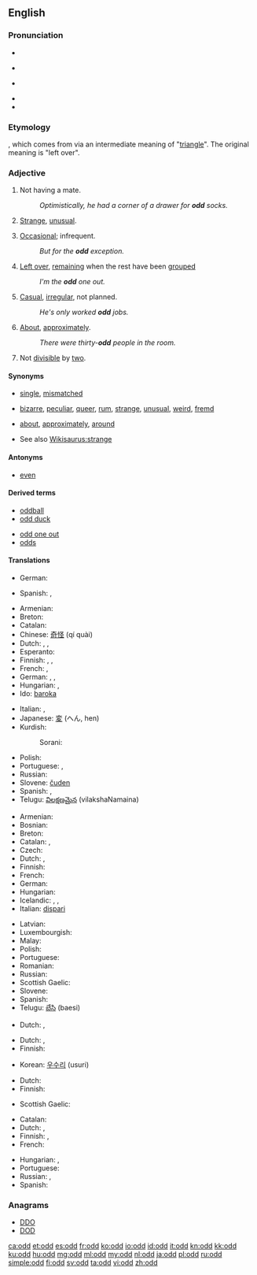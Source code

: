{{also|odds|Odd}}
==English==

===Pronunciation===
* {{enPR|ŏd}}
* {{a|UK}} {{IPA|/ɒd/}} {{X-SAMPA|/Qd/}}
* {{a|US}} {{IPA|/ɑd/}} {{X-SAMPA|/Ad/}}
* {{audio|en-us-odd.ogg|Audio (US)}}
* {{rhymes|ɒd}}

===Etymology===
{{etyl|non}} {{term|oddi||third or additional number|lang=non}}, which comes from {{term|oddr||point of a weapon|lang=non}} via an intermediate meaning of "[[triangle]]". The original meaning is "left over".

===Adjective===
{{en-adj|-|er}}

# {{not comparable}} Not having a mate.
#: ''Optimistically, he had a corner of a drawer for '''odd''' socks.''
# [[strange|Strange]], [[unusual]].
# {{not comparable}} [[occasional|Occasional]]; infrequent.
#: ''But for the '''odd''' exception.''
# {{not comparable}} [[left over|Left over]], [[remain]]ing when the rest have been [[grouped]]
#: ''I'm the '''odd''' one out.''
# {{not comparable}} [[casual|Casual]], [[irregular]], not planned.
#: ''He's only worked '''odd''' jobs.''
# {{not comparable|in combination with a number|not comparable}} [[about|About]], [[approximately]].
#: ''There were thirty-'''odd''' people in the room.''
# {{not comparable}} Not [[divisible]] by [[two]].

====Synonyms====
* {{sense|not having a mate}} [[single]], [[mismatched]]
* {{sense|strange}} [[bizarre]], [[peculiar]], [[queer]], [[rum]], [[strange]], [[unusual]], [[weird]], [[fremd]]
* {{sense|about}} [[about]], [[approximately]], [[around]]
* See also [[Wikisaurus:strange]]

====Antonyms====
* {{sense|not divisible by two}} [[even]]

====Derived terms====
{{rel-top|Terms derived from ''odd''}}
* [[oddball]]
* [[odd duck]]
{{rel-mid}}
* [[odd one out]]
* [[odds]]
{{rel-bottom}}

====Translations====
{{trans-top|not having a mate}}
* German: {{t|de|einzeln}}
{{trans-mid}}
* Spanish: {{t|es|guacho}}, {{t|es|desparejado}}
{{trans-bottom}}

{{trans-top|strange}}
* Armenian: {{t-|hy|տարօրինակ|tr=taròrinak}}
* Breton: {{t|br|Iskis|xs=Breton}}
* Catalan: {{t+|ca|estrany|m}}
* Chinese: [[奇怪]] (qí quài)
* Dutch: {{t+|nl|vreemd}}, {{t+|nl|merkwaardig}}, {{t+|nl|raar}}
* Esperanto: {{t-|eo|stranga|xs=Esperanto}}
* Finnish: {{t+|fi|outo}}, {{t+|fi|kummallinen}}, {{t+|fi|omituinen}}
* French: {{t+|fr|bizarre}}, {{t+|fr|étrange}}
* German: {{t+|de|seltsam}}, {{t+|de|merkwürdig}}, {{t+|de|komisch}}
* Hungarian: {{t+|hu|furcsa}},  {{t+|hu|fura}}
* Ido: [[baroka]]
{{trans-mid}}
* Italian: {{t+|it|strano}}, {{t+|it|strambo}}
* Japanese: [[変]] (へん, hen)
* Kurdish:
*: Sorani: {{t|ku|سه‌یر|tr=sair|sc=ku-Arab}}
* Polish: {{t+|pl|dziwny}}
* Portuguese: {{t+|pt|estranho}}, {{t+|pt|raro}}
* Russian: {{t+|ru|странный}}
* Slovene: [[čuden]]
* Spanish: {{t-|es|extraño}}, {{t+|es|raro}}
* Telugu: [[విలక్షణమైన]] (vilakshaNamaina)
{{trans-bottom}}

{{trans-top|not divisible by two}}
* Armenian: {{t-|hy|կենտ|tr=kent}}
* Bosnian: {{t-|bs|neparan}}
* Breton: {{t-|br|impar|xs=Breton}}
* Catalan: {{t|ca|imparell|m}}, {{t|ca|senar|m|f}}
* Czech: {{t+|cs|lichý|m}}
* Dutch: {{t+|nl|oneven}}, {{t-|nl|onpaar}}
* Finnish: {{t+|fi|pariton}}
* French: {{t+|fr|impair}}
* German: {{t+|de|ungerade}}
* Hungarian: {{t+|hu|páratlan}}
* Icelandic: {{t|is|odda-}}, {{t|is|ójafn}}, {{t|is|hvass}}
* Italian: [[dispari]]
{{trans-mid}}
* Latvian: {{t|lv|nepāra}}
* Luxembourgish: {{t|lb|ongerued}}
* Malay: {{t|ms|ganjil}}
* Polish: {{t-|pl|nieparzysty}}
* Portuguese: {{t-|pt|Ímpar}}
* Romanian: {{t-|ro|impar}}
* Russian: {{t+|ru|нечётный}}
* Scottish Gaelic: {{t-|gd|còrr|xs=Scottish Gaelic}}
* Slovene: {{t-|sl|lih}}
* Spanish: {{t-|es|impar}}
* Telugu: [[బేసి]] (baesi)
{{trans-bottom}}

{{trans-top|rare: but for the odd exception}}
* Dutch: {{t+|nl|uitzonderlijk}}, {{t+|nl|zeldzaam}}
{{trans-mid}}
{{trans-bottom}}

{{trans-top|left over after others have been grouped}}
* Dutch: {{t-|nl|overblijvend}}, {{t+|nl|resterend}}
* Finnish: {{t+|fi|pariton}}
{{trans-mid}}
* Korean: [[우수리]] (usuri)
{{trans-bottom}}

{{trans-top|casual, irregular}}
* Dutch: {{t-|nl|onregelmatig}}
* Finnish: {{t+|fi|satunnainen}}
{{trans-mid}}
* Scottish Gaelic: {{t-|gd|corra|xs=Scottish Gaelic}}
{{trans-bottom}}

{{trans-top|about}}
* Catalan: {{t|ca|aproximadament}}
* Dutch: {{t-|nl|bij benadering}}, {{t+|nl|ongeveer}}
* Finnish: {{t+|fi|noin}}, {{t+|fi|suunnilleen}}
* French: {{t+|fr|à peu près}}
{{trans-mid}}
* Hungarian: {{t|hu|valahány}},  {{t|hu|egynéhány}}
* Portuguese: {{t+|pt|aproximadamente}}
* Russian: {{t+|ru|около}}, {{t+|ru|приблизительно}}
* Spanish: {{t|es|aproximadamente}}
{{trans-bottom}}

===Anagrams===
* [[DDO#English|DDO]]
* [[DOD#English|DOD]]

[[ca:odd]]
[[et:odd]]
[[es:odd]]
[[fr:odd]]
[[ko:odd]]
[[io:odd]]
[[id:odd]]
[[it:odd]]
[[kn:odd]]
[[kk:odd]]
[[ku:odd]]
[[hu:odd]]
[[mg:odd]]
[[ml:odd]]
[[my:odd]]
[[nl:odd]]
[[ja:odd]]
[[pl:odd]]
[[ru:odd]]
[[simple:odd]]
[[fi:odd]]
[[sv:odd]]
[[ta:odd]]
[[vi:odd]]
[[zh:odd]]